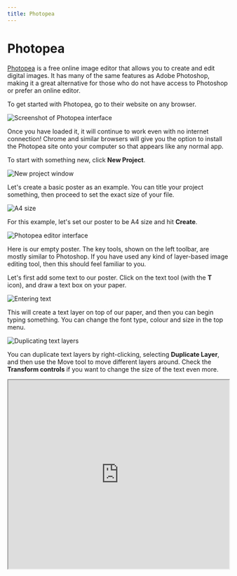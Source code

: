```yaml
---
title: Photopea
---
```


# Photopea

[Photopea](https://www.photopea.com/) is a free online image editor that allows you to create and edit digital images. It has many of the same features as Adobe Photoshop, making it a great alternative for those who do not have access to Photoshop or prefer an online editor.

To get started with Photopea, go to their website on any browser.

![Screenshot of Photopea interface](https://f005.backblazeb2.com/file/twlearn/p1.webp)

Once you have loaded it, it will continue to work even with no internet connection! Chrome and similar browsers will give you the option to install the Photopea site onto your computer so that appears like any normal app.

To start with something new, click **New Project**.

![New project window](https://f005.backblazeb2.com/file/twlearn/p2.webp)

Let's create a basic poster as an example. You can title your project something, then proceed to set the exact size of your file.

![A4 size](https://f005.backblazeb2.com/file/twlearn/p3.webp)

For this example, let's set our poster to be A4 size and hit **Create**.

![Photopea editor interface](https://f005.backblazeb2.com/file/twlearn/p4.webp)

Here is our empty poster. The key tools, shown on the left toolbar, are mostly similar to Photoshop. If you have used any kind of layer-based image editing tool, then this should feel familiar to you.

Let's first add some text to our poster. Click on the text tool (with the **T** icon), and draw a text box on your paper.

![Entering text](https://f005.backblazeb2.com/file/twlearn/p5.webp)

This will create a text layer on top of our paper, and then you can begin typing something. You can change the font type, colour and size in the top menu.

![Duplicating text layers](https://f005.backblazeb2.com/file/twlearn/p7.webp)

You can duplicate text layers by right-clicking, selecting **Duplicate Layer**, and then use the Move tool to move different layers around. Check the **Transform controls** if you want to change the size of the text even more.

<iframe
  width="100%"
  height="430"
  src="https://www.youtube.com/embed/jggXneJR-qs"
/>

To add an image, simply drag and drop a photo onto your document. You can then move it around and resize it however you want. Any layers that appear on top of your image can be hidden by clicking the Eye icon.

![Halftone image example](https://f005.backblazeb2.com/file/twlearn/p8.webp)

Photopea is also similar to Photoshop in that it has many different filters and image manipulation tools that you can use. Give some of the **Filters** a try to change how your image looks!

![Save as PSD](https://f005.backblazeb2.com/file/twlearn/p9.webp)

If you want to save this now with all of the layers intact (e.g. in case you want to change something later), then go to **File** > **Save as PSD**. You can open this file later in Photopea or Photoshop to continue working on it.

![Export as JPG](https://f005.backblazeb2.com/file/twlearn/p10.webp)

Otherwise, you can export as a JPG image. Go to **File** > **Export As** > **JPG**, then set the quality to 100% before exporting.

![Quality set to 100%](https://f005.backblazeb2.com/file/twlearn/p11.webp)

If you are wanting to print your work, saving as a high resolution JPG is the best option.
